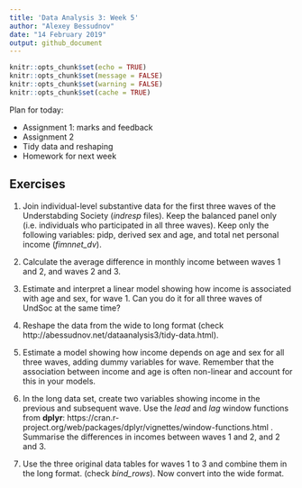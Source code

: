 ```yaml
---
title: 'Data Analysis 3: Week 5'
author: "Alexey Bessudnov"
date: "14 February 2019"
output: github_document
---
```


```r
knitr::opts_chunk$set(echo = TRUE)
knitr::opts_chunk$set(message = FALSE)
knitr::opts_chunk$set(warning = FALSE)
knitr::opts_chunk$set(cache = TRUE)

```
Plan for today:

- Assignment 1: marks and feedback
- Assignment 2
- Tidy data and reshaping
- Homework for next week

## Exercises

1. Join individual-level substantive data for the first three waves of the Understabding Society (*indresp* files). Keep the balanced panel only (i.e. individuals who participated in all three waves). Keep only the following variables: pidp, derived sex and age, and total net personal income (*fimnnet_dv*).

2. Calculate the average difference in monthly income between waves 1 and 2, and waves 2 and 3.

3. Estimate and interpret a linear model showing how income is associated with age and sex, for wave 1. Can you do it for all three waves of UndSoc at the same time?

4. Reshape the data from the wide to long format (check http://abessudnov.net/dataanalysis3/tidy-data.html).

5. Estimate a model showing how income depends on age and sex for all three waves, adding dummy variables for wave. Remember that the association between income and age is often non-linear and account for this in your models.

6. In the long data set, create two variables showing income in the previous and subsequent wave. Use the *lead* and *lag* window functions from **dplyr**: https://cran.r-project.org/web/packages/dplyr/vignettes/window-functions.html . Summarise the differences in incomes between waves 1 and 2, and 2 and 3.

7. Use the three original data tables for waves 1 to 3 and combine them in the long format. (check *bind_rows*). Now convert into the wide format. 
